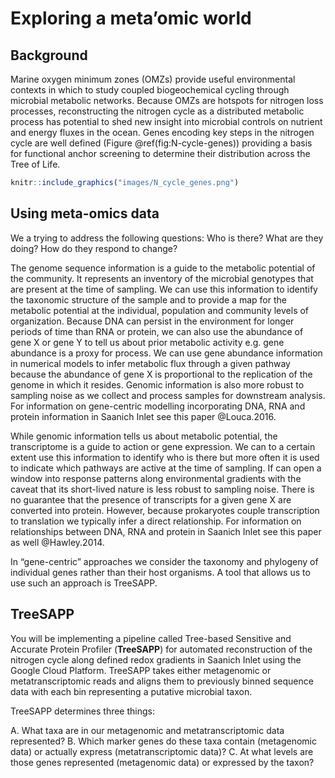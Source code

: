 # Exploring a meta'omic world

## Background

Marine oxygen minimum zones (OMZs) provide useful environmental contexts in which to study coupled biogeochemical cycling through microbial metabolic networks. Because OMZs are hotspots for nitrogen loss processes, reconstructing the nitrogen cycle as a distributed metabolic process has potential to shed new insight into microbial controls on nutrient and energy fluxes in the ocean. Genes encoding key steps in the nitrogen cycle are well defined (Figure \@ref(fig:N-cycle-genes)) providing a basis for functional anchor screening to determine their distribution across the Tree of Life.

```r
knitr::include_graphics("images/N_cycle_genes.png")
```

## Using meta-omics data

We a trying to address the following questions: Who is there? What are they doing? How do they respond to change?

The genome sequence information is a guide to the metabolic potential of the community. It represents an inventory of the microbial genotypes that are present at the time of sampling. We can use this information to identify the taxonomic structure of the sample and to provide a map for the metabolic potential at the individual, population and community levels of organization. Because DNA can persist in the environment for longer periods of time than RNA or protein, we can also use the abundance of gene X or gene Y to tell us about prior metabolic activity e.g. gene abundance is a proxy for process. We can use gene abundance information in numerical models to infer metabolic flux through a given pathway because the abundance of gene X is proportional to the replication of the genome in which it resides. Genomic information is also more robust to sampling noise as we collect and process samples for downstream analysis. For information on gene-centric modelling incorporating DNA, RNA and protein information in Saanich Inlet see this paper @Louca.2016.

While genomic information tells us about metabolic potential, the transcriptome is a guide to action or gene expression. We can to a certain extent use this information to identify who is there but more often it is used to indicate which pathways are active at the time of sampling. If can open a window into response patterns along environmental gradients with the caveat that its short-lived nature is less robust to sampling noise. There is no guarantee that the presence of transcripts for a given gene X are converted into protein. However, because prokaryotes couple transcription to translation we typically infer a direct relationship. For information on relationships between DNA, RNA and protein in Saanich Inlet see this paper as well @Hawley.2014.

In "gene-centric" approaches we consider the taxonomy and phylogeny of individual genes rather than their host organisms. A tool that allows us to use such an approach is TreeSAPP.

## TreeSAPP

You will be implementing a pipeline called Tree-based Sensitive and Accurate Protein Profiler (**TreeSAPP**) for automated reconstruction of the nitrogen cycle along defined redox gradients in Saanich Inlet using the Google Cloud Platform. TreeSAPP takes either metagenomic or metatranscriptomic reads and aligns them to previously binned sequence data with each bin representing a putative microbial taxon.

TreeSAPP determines three things:

A. What taxa are in our metagenomic and metatranscriptomic data represented?
B. Which marker genes do these taxa contain (metagenomic data) or actually express (metatranscriptomic data)?
C. At what levels are those genes represented (metagenomic data) or expressed by the taxon?
